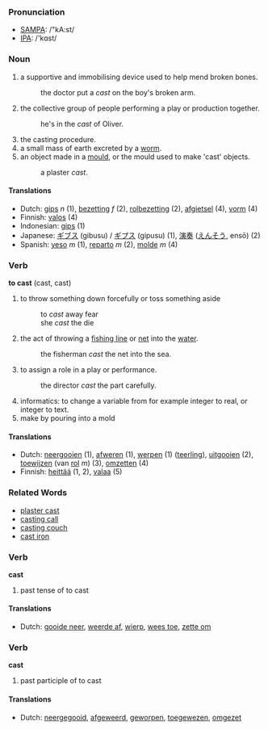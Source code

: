 === Pronunciation ===
*[[w:SAMPA|SAMPA]]: /"kA:st/
*[[w:IPA|IPA]]: /'kɑst/

=== Noun ===
#a supportive and immobilising device used to help mend broken bones.
#:the doctor put a ''cast'' on the boy's broken arm.
#the collective group of people performing a play or production together.
#:he's in the ''cast'' of Oliver.
#the casting procedure.
#a small mass of earth excreted by a [[worm]].
#an object made in a [[mould]], or the mould used to make 'cast' objects.
#:a plaster ''cast''.

==== Translations ====
*Dutch: [[gips]] ''n'' (1), [[bezetting]] ''f'' (2), [[rolbezetting]] (2), [[afgietsel]] (4), [[vorm]] (4)
*Finnish: [[valos]] (4)
*Indonesian: [[gips]] (1)
*Japanese: [[ギブス]] (gibusu) / [[ギプス]] (gipusu) (1), [[演奏]] ([[えんそう]], ensō) (2)
*Spanish: [[yeso]] ''m'' (1), [[reparto]] ''m'' (2), [[molde]] ''m'' (4)

=== Verb ===

'''to cast''' (cast, cast)

#to throw something down forcefully or toss something aside
#:to ''cast'' away fear
#:she ''cast'' the die
#the act of throwing a [[fishing line]] or [[net]] into the [[water]].
#:the fisherman ''cast'' the net into the sea.
#to assign a role in a play or performance.
#:the director ''cast'' the part carefully.
#informatics: to change a variable from for example integer to real, or integer to text.
#make by pouring into a mold

==== Translations ====
*Dutch: [[neergooien]] (1), [[afweren]] (1), [[werpen]] (1) ([[teerling]]), [[uitgooien]] (2), [[toewijzen]] (van [[rol]] ''m'') (3), [[omzetten]] (4)
*Finnish: [[heittää]] (1, 2), [[valaa]] (5)

===Related Words===
*[[plaster cast]]
*[[casting call]]
*[[casting couch]]
*[[cast iron]]

=== Verb ===

'''cast'''

# past tense of to cast

==== Translations ====
*Dutch: [[gooide neer]], [[weerde af]], [[wierp]], [[wees toe]], [[zette om]]

=== Verb ===

'''cast'''

# past participle of to cast

==== Translations ====
*Dutch: [[neergegooid]], [[afgeweerd]], [[geworpen]], [[toegewezen]], [[omgezet]]